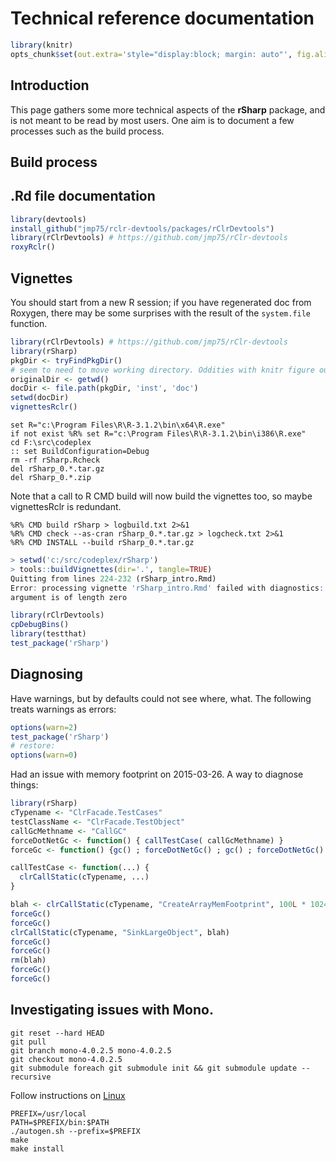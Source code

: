 <!--
%\VignetteEngine{knitr}
%\VignetteIndexEntry{Technical reference documentation}
-->

Technical reference documentation
=======================================

```{r setup, include=FALSE}
library(knitr)
opts_chunk$set(out.extra='style="display:block; margin: auto"', fig.align="center")
```

Introduction
------------

This page gathers some more technical aspects of the **rSharp** package, and is not meant to be read by most users.
One aim is to document a few processes such as the build process.

Build process
----------------------------

## .Rd file documentation

```{r, eval=FALSE}
library(devtools)
install_github("jmp75/rclr-devtools/packages/rClrDevtools")
library(rClrDevtools) # https://github.com/jmp75/rClr-devtools
roxyRclr()
```

## Vignettes
You should start from a new R session; if you have regenerated doc from Roxygen, there may be some surprises with the result of the `system.file` function.

```{r, eval=FALSE}
library(rClrDevtools) # https://github.com/jmp75/rClr-devtools
library(rSharp)
pkgDir <- tryFindPkgDir()
# seem to need to move working directory. Oddities with knitr figure output otherwise
originalDir <- getwd()
docDir <- file.path(pkgDir, 'inst', 'doc')
setwd(docDir)
vignettesRclr()
```

```
set R="c:\Program Files\R\R-3.1.2\bin\x64\R.exe"
if not exist %R% set R="c:\Program Files\R\R-3.1.2\bin\i386\R.exe"
cd F:\src\codeplex
:: set BuildConfiguration=Debug
rm -rf rSharp.Rcheck
del rSharp_0.*.tar.gz
del rSharp_0.*.zip
```

Note that a call to R CMD build will now build the vignettes too, so maybe vignettesRclr is redundant.

```
%R% CMD build rSharp > logbuild.txt 2>&1
%R% CMD check --as-cran rSharp_0.*.tar.gz > logcheck.txt 2>&1
%R% CMD INSTALL --build rSharp_0.*.tar.gz
```

```{r, eval=FALSE}
> setwd('c:/src/codeplex/rSharp')
> tools::buildVignettes(dir='.', tangle=TRUE)
Quitting from lines 224-232 (rSharp_intro.Rmd) 
Error: processing vignette 'rSharp_intro.Rmd' failed with diagnostics:
argument is of length zero
```

```{r, eval=FALSE}
library(rClrDevtools) 
cpDebugBins()
library(testthat)
test_package('rSharp')
```

Diagnosing
---------------

Have warnings, but by defaults could not see where, what. The following treats warnings as errors:
```{r, eval=FALSE}
options(warn=2)
test_package('rSharp')
# restore:
options(warn=0)
```

Had an issue with memory footprint on 2015-03-26. A way to diagnose things:

```{r, eval=FALSE}
library(rSharp)
cTypename <- "ClrFacade.TestCases"
testClassName <- "ClrFacade.TestObject"
callGcMethname <- "CallGC"
forceDotNetGc <- function() { callTestCase( callGcMethname) }
forceGc <- function() {gc() ; forceDotNetGc() ; gc() ; forceDotNetGc() ; }

callTestCase <- function(...) {
  clrCallStatic(cTypename, ...)
}

blah <- clrCallStatic(cTypename, "CreateArrayMemFootprint", 100L * 1024L * 1024L)
forceGc()
forceGc()
clrCallStatic(cTypename, "SinkLargeObject", blah)
forceGc()
forceGc()
rm(blah)
forceGc()
forceGc()
```

## Investigating issues with Mono.

```
git reset --hard HEAD
git pull
git branch mono-4.0.2.5 mono-4.0.2.5
git checkout mono-4.0.2.5
git submodule foreach git submodule init && git submodule update --recursive
```

Follow instructions on [Linux](http://www.mono-project.com/docs/compiling-mono/linux/)

```
PREFIX=/usr/local
PATH=$PREFIX/bin:$PATH
./autogen.sh --prefix=$PREFIX
make
make install
```
